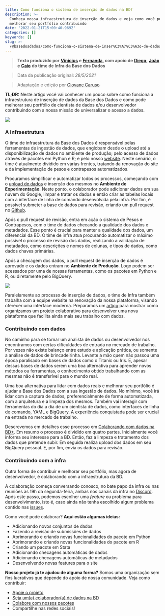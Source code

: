 ```yaml
---
title: Como funciona o sistema de inserção de dados na BD?
description: >-
  Conheça nossa infraestrutura de inserção de dados e veja como você pode
  melhorar seu portfólio contribuindo
date: '2022-01-21T15:00:40.969Z'
categories: []
keywords: []
slug: >-
  /@basedosdados/como-funciona-o-sistema-de-inser%C3%A7%C3%A3o-de-dados-na-bd-61a0fe05c5d5
---
```

> **Texto produzido por** [**Vinicius**](https://github.com/vncsna) **e** [**Fernanda**](https://github.com/fernandascovino)**, com apoio de** [**Diego**](https://github.com/d116626)**,** [**João**](https://github.com/JoaoCarabetta) **e** [**Caio**](https://github.com/Hellcassius) **do time de Infra da Base dos Dados**

> Data da publicação original: *28/5/2021*

> Adaptação e edição por [Giovane Caruso](https://medium.com/@giovanecaruso)

**TL;DR:** Neste artigo você vai conhecer um pouco sobre como funciona a infraestrutura de inserção de dados da Base dos Dados e como pode melhorar seu portfólio de cientista de dados e/ou desenvolvedor contribuindo com a nossa missão de universalizar o acesso a dados.

![](https://storage.googleapis.com/basedosdados-website/blog/como-funciona-o-sistema-de-insercao-de-dados-na-bd/image_0.jpg)

### A Infraestrutura

O time de infraestrutura da Base dos Dados é responsável pelas ferramentas de ingestão de dados, que englobam desde o upload até a disponibilização de dados no ambiente de produção; pelo acesso de dados através de pacotes em Python e R; e pelo nosso [website](https://basedosdados.org/). Neste cenário, o time é atualmente dividido em várias frentes, tratando da renovação do site e da implementação de pesos e contrapesos automatizados.

Procuramos simplificar e automatizar todos os processos, começando com o [upload de dados](https://basedosdados.github.io/mais/colab_data/) e inserção dos mesmos no **Ambiente de Experimentação**. Neste ponto, o colaborador pode adicionar dados em sua nuvem do Google, limpar e tratar os dados e então criar as tabelas locais com a interface de linha de comando desenvolvida pela infra. Por fim, é possível submeter a base de dados para revisão, criando um pull request no [Github](https://github.com/basedosdados/mais/pulls).

Após o pull request de revisão, entra em ação o sistema de Pesos e Contrapesos, com o time de dados checando a qualidade dos dados e metadados. Esse ponto é crucial para manter a qualidade dos dados, um diferencial da BD. O time de infra atua procurando automatizar o máximo possível o processo de revisão dos dados, realizando a validação de metadados, como descrições e nomes de colunas, e tipos de dados, como dados chaves primárias.

Após a checagem dos dados, o pull request de inserção de dados é aprovado e os dados entram no **Ambiente de Produção**. Logo podem ser acessados por uma de nossas ferramentas, como os pacotes em Python e R, ou diretamente pelo BigQuery.

![](https://storage.googleapis.com/basedosdados-website/blog/como-funciona-o-sistema-de-insercao-de-dados-na-bd/image_1.png)

Paralelamente ao processo de inserção de dados, o time de Infra também trabalha com a equipe website na renovação da nossa plataforma, visando oferecer uma interface moderna. Preparamos um [artigo](https://medium.com/basedosdados/um-site-feito-a-v%C3%A1rias-m%C3%A3os-60ddc9eaa4d3?source=collection_home---------2-------------------------------) para mostrar como organizamos um projeto colaborativo para desenvolver uma nova plataforma que facilita ainda mais seu trabalho com dados.

### Contribuindo com dados

No caminho para se tornar um analista de dados ou desenvolvedor nos encontramos com certas dificuldades de entrada no mercado de trabalho. Por vezes não existe balanço entre estudo e aplicação prática, ou somente a análise de dados de brincadeirinha. Levante a mão quem não passou uma época paralisado em bases de dados como o Titanic ou Iris. E, apesar dessas bases de dados serem uma boa alternativa para aprender novos métodos ou ferramentas, o conhecimento obtido trabalhando com as mesmas não é transferível para o mundo real.

Uma boa alternativa para lidar com dados reais e melhorar seu portfólio é ajudar a Base dos Dados com a sua ingestão de dados. No mínimo, você irá lidar com a captura de dados, preferencialmente de forma automatizada, com a arquitetura e a limpeza dos mesmos. Também vai interagir com ferramentas do dia a dia de um cientista de dados, como interfaces de linha de comando, YAML e BigQuery. A experiência conquistada pode ser crucial na entrada no mercado de trabalho.

Descrevemos em detalhes esse processo em [Colaborando com dados na BD+](https://basedosdados.github.io/mais/colab_data/). Em resumo o processo é dividido em quatro partes. Inicialmente você informa seu interesse para a BD. Então, faz a limpeza e tratamento dos dados que pretende subir. Em seguida realiza upload dos dados em seu BigQuery pessoal. E, por fim, envia os dados para revisão.

### Contribuindo com a infra

Outra forma de contribuir e melhorar seu portfólio, mas agora de desenvolvedor, é colaborando com a infraestrutura da BD.

A colaboração começa conversando conosco, no bate papo da infra ou nas reuniões às 19h da segunda-feira, ambas nos canais da infra no [Discord](https://discord.gg/huKWpsVYx4). Após este passo, podemos escolher uma *feature* ou problema para desenvolvimento, isto é, caso ainda não tenha escolhido algum problema contido nas [issues](https://github.com/basedosdados/mais/issues).

Como você pode colaborar? **Aqui estão algumas ideias:**

* Adicionando novos conjuntos de dados
* Fazendo a revisão de submissões de dados
* Aprimorando e criando novas funcionalidades do pacote em Python
* Aprimorando e criando novas funcionalidades do pacote em R
* Criando um pacote em Stata
* Adicionando checagens automáticas de dados
* Adicionando checagens automáticas de metadados
* Desenvolvendo novas features para o site

**Nosso projeto já te ajudou de alguma forma?** Somos uma organização sem fins lucrativos que depende do apoio de nossa comunidade. Veja como contribuir:

* [Apoie o projeto](https://apoia.se/basedosdados)
* [Seja um(a) colaborador(a) de dados na BD](https://basedosdados.github.io/mais/colab_data/)
* [Colabore com nossos pacotes](https://github.com/basedosdados/mais)
* Compartilhe nas redes sociais!

